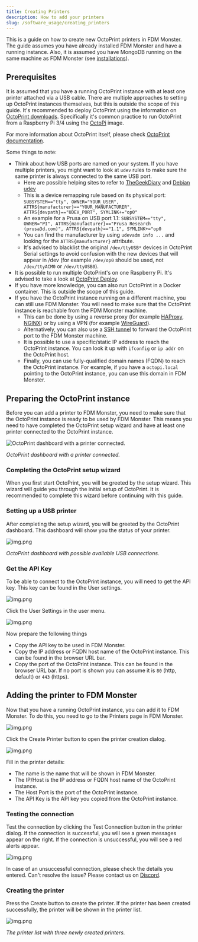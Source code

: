 ```yaml
---
title: Creating Printers
description: How to add your printers
slug: /software_usage/creating_printers
---
```


This is a guide on how to create new OctoPrint printers in FDM Monster. The guide assumes you have already installed FDM Monster and have a running instance.
Also, it is assumed you have MongoDB running on the same machine as FDM Monster (see [installations](../installing/index.mdx)).

## Prerequisites

It is assumed that you have a running OctoPrint instance with at least one printer attached via a USB cable.
There are multiple approaches to setting up OctoPrint instances themselves, but this is outside the scope of this guide.
It's recommended to deploy OctoPrint using the information on [OctoPrint downloads](https://octoprint.org/download/).
Specifically it's common practice to run OctoPrint from a Raspberry Pi 3/4 using the [OctoPi](https://octoprint.org/download/#octopi) image.

For more information about OctoPrint itself, please check [OctoPrint documentation](https://docs.octoprint.org/en/master/).

Some things to note:

- Think about how USB ports are named on your system. If you have multiple printers, you might want to look at `udev` rules to make sure the same printer is always connected to the same USB port.
  - Here are possible helping sites to refer to [TheGeekDiary](https://www.thegeekdiary.com/beginners-guide-to-udev-in-linux/) and [Debian udev](https://wiki.debian.org/udev)
  - This is a device remapping rule based on its physical port: `SUBSYSTEM=="tty", OWNER="YOUR_USER", ATTRS{manufacturer}=="YOUR_MANUFACTURER", ATTRS{devpath}=="UDEV_PORT", SYMLINK+="op0"`
  - An example for a Prusa on USB port 1.1: `SUBSYSTEM=="tty", OWNER="PI", ATTRS{manufacturer}=="Prusa Research (prusa3d.com)", ATTRS{devpath}=="1.1", SYMLINK+="op0`
  - You can find the manufacturer by using `udevadm info ...` and looking for the `ATTRS{manufacturer}` attribute.
  - It's advised to blacklist the original `/dev/ttyUSB*` devices in OctoPrint Serial settings to avoid confusion with the new devices that will appear in /dev (for example `/dev/op0` should be used, not `/dev/ttyACM0` or `/dev/ttyUSB0`).
- It is possible to run multiple OctoPrint's on one Raspberry Pi. It's advised to take a look at [OctoPrint Deploy](https://octoprint.org/download/#octoprint_install--octoprint_deploy-linux).
- If you have more knowledge, you can also run OctoPrint in a Docker container. This is outside the scope of this guide.
- If you have the OctoPrint instance running on a different machine, you can still use FDM Monster. You will need to make sure that the OctoPrint instance is reachable from the FDM Monster machine.
  - This can be done by using a reverse proxy (for example [HAProxy](https://www.digitalocean.com/community/tutorials/an-introduction-to-haproxy-and-load-balancing-concepts), [NGINX](https://docs.nginx.com/nginx/admin-guide/web-server/reverse-proxy/)) or by using a VPN (for example [WireGuard](https://www.wireguard.com/)).
  - Alternatively, you can also use a [SSH tunnel](https://www.ssh.com/academy/ssh/tunneling/example) to forward the OctoPrint port to the FDM Monster machine.
  - It is possible to use a specific/static IP address to reach the OctoPrint instance. You can look it up with `ifconfig` or `ip addr` on the OctoPrint host.
  - Finally, you can use fully-qualified domain names (FQDN) to reach the OctoPrint instance. For example, if you have a `octopi.local` pointing to the OctoPrint instance, you can use this domain in FDM Monster.

## Preparing the OctoPrint instance

Before you can add a printer to FDM Monster, you need to make sure that the OctoPrint instance is ready to be used by FDM Monster.
This means you need to have completed the OctoPrint setup wizard and have at least one printer connected to the OctoPrint instance.

![OctoPrint dashboard with a printer connected.](../images/software-octoprint-created.png)

_OctoPrint dashboard with a printer connected._

### Completing the OctoPrint setup wizard

When you first start OctoPrint, you will be greeted by the setup wizard. This wizard will guide you through the initial setup of OctoPrint.
It is recommended to complete this wizard before continuing with this guide.

### Setting up a USB printer

After completing the setup wizard, you will be greeted by the OctoPrint dashboard. This dashboard will show you the status of your printer.

![img.png](../images/software-octoprint-connection.png)

_OctoPrint dashboard with possible available USB connections._

### Get the API Key

To be able to connect to the OctoPrint instance, you will need to get the API key. This key can be found in the User settings.

![img.png](../images/software-octoprint-user-menu.png)

Click the User Settings in the user menu.

![img.png](../images/software-octoprint-user-settings.png)

Now prepare the following things

- Copy the API key to be used in FDM Monster.
- Copy the IP address or FQDN host name of the OctoPrint instance. This can be found in the browser URL bar.
- Copy the port of the OctoPrint instance. This can be found in the browser URL bar. If no port is shown you can assume it is `80` (http, default) or `443` (https).

## Adding the printer to FDM Monster

Now that you have a running OctoPrint instance, you can add it to FDM Monster. To do this, you need to go to the Printers page in FDM Monster.

![img.png](../images/software-create-printer-button.png)

Click the Create Printer button to open the printer creation dialog.

![img.png](../images/software-printer-create-dialog.png)

Fill in the printer details:

- The name is the name that will be shown in FDM Monster.
- The IP/Host is the IP address or FQDN host name of the OctoPrint instance.
- The Host Port is the port of the OctoPrint instance.
- The API Key is the API key you copied from the OctoPrint instance.

### Testing the connection

Test the connection by clicking the Test Connection button in the printer dialog. If the connection is successful, you will see a green messages appear on the right.
If the connection is unsuccessful, you will see a red alerts appear.

![img.png](../images/software-test-connection-green.png)

In case of an unsuccessful connection, please check the details you entered.
Can't resolve the issue? Please contact us on [Discord](https://discord.gg/mwA8uP8CMc).

### Creating the printer

Press the Create button to create the printer. If the printer has been created successfully, the printer will be shown in the printer list.

![img.png](../images/software-resulting-list.png)

_The printer list with three newly created printers._
